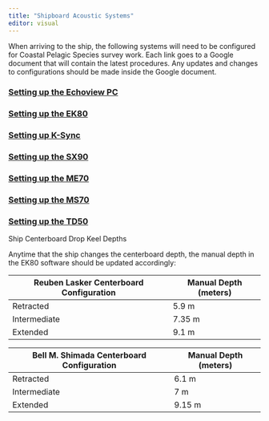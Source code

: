 ```yaml
---
title: "Shipboard Acoustic Systems"
editor: visual
---
```


When arriving to the ship, the following systems will need to be configured for Coastal Pelagic Species survey work. Each link goes to a Google document that will contain the latest procedures. Any updates and changes to configurations should be made inside the Google document.

### [Setting up the Echoview PC](https://docs.google.com/document/d/1Y5CusFhDtzmXd9uSKsmuxuv1_e89IZr_s9OJnlTO2bo/edit?tab=t.0)

### [Setting up the EK80](https://docs.google.com/document/d/1gSM3gncXs9ib9nw_bhjDMKNhckJLiIoCP-6190KaKYw/edit?tab=t.0#heading=h.6lvb5klh6mga)

### [Setting up K-Sync](https://docs.google.com/document/d/11Ju1Brnex81VLBV8OgXiM5tBz53O4Sp1SVi2GZ-nL0U/edit?tab=t.0)

### [Setting up the SX90](https://docs.google.com/document/d/1xpK0V3BOowT4-tYYqCGjt3ZFu-4nDNDYrgcB812NmpE/edit?tab=t.0#heading=h.urmdmushrac6)

### [Setting up the ME70](https://docs.google.com/document/d/1TgGsbRrscdD-WT3vjXsU-4lgMSGlYuhyzr5X2OQWEa8/edit?tab=t.0#heading=h.bp883fy6wafz)

### [Setting up the MS70](https://docs.google.com/document/d/1_t72M_saCPSwSqS34yKpLjNTntlIcZF4ZPTUtmI2tTE/edit?tab=t.0#heading=h.s7w2kbfstp75)

### [Setting up the TD50](https://docs.google.com/document/d/1TkTWt9I8nTIFthEA0Uye8jIfkkdUR4_NraJv81-_xLg/edit?tab=t.0#heading=h.yg0bv1i6n7c7)

Ship Centerboard Drop Keel Depths

Anytime that the ship changes the centerboard depth, the manual depth in the EK80 software should be updated accordingly:

| Reuben Lasker Centerboard Configuration | Manual Depth (meters) |
|-----------------------------------------|-----------------------|
| Retracted                               | 5.9 m                 |
| Intermediate                            | 7.35 m                |
| Extended                                | 9.1 m                 |

| Bell M. Shimada Centerboard Configuration | Manual Depth (meters) |
|-------------------------------------------|-----------------------|
| Retracted                                 | 6.1 m                 |
| Intermediate                              | 7 m                   |
| Extended                                  | 9.15 m                |
